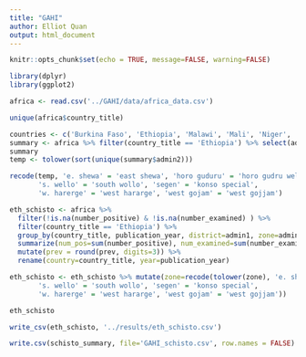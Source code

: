 ```yaml
---
title: "GAHI"
author: Elliot Quan
output: html_document
---
```


```r
knitr::opts_chunk$set(echo = TRUE, message=FALSE, warning=FALSE)
```

```r
library(dplyr)
library(ggplot2)
```


```r
africa <- read.csv('../GAHI/data/africa_data.csv')

unique(africa$country_title)

```

```r
countries <- c('Burkina Faso', 'Ethiopia', 'Malawi', 'Mali', 'Niger', 'Nigeria', 'Tanzania', 'Uganda')
summary <- africa %>% filter(country_title == 'Ethiopia') %>% select(admin0, admin1, admin2)
summary
temp <- tolower(sort(unique(summary$admin2)))
```

```r
recode(temp, 'e. shewa' = 'east shewa', 'horo guduru' = 'horo gudru wellega', 'n. gonder' = 'north gondar', 'n. wello' = 'north wollo', 'north shoa zone' = 'north shewa', 's. gonder' = 'south gondar', 
       's. wello' = 'south wollo', 'segen' = 'konso special', 
       'w. harerge' = 'west hararge', 'west gojam' = 'west gojjam')
```




```r
eth_schisto <- africa %>% 
  filter(!is.na(number_positive) & !is.na(number_examined) ) %>%
  filter(country_title == 'Ethiopia') %>%
  group_by(country_title, publication_year, district=admin1, zone=admin2) %>% 
  summarize(num_pos=sum(number_positive), num_examined=sum(number_examined), prev=num_pos/num_examined) %>%
  mutate(prev = round(prev, digits=3)) %>% 
  rename(country=country_title, year=publication_year)

eth_schisto <- eth_schisto %>% mutate(zone=recode(tolower(zone), 'e. shewa' = 'east shewa', 'horo guduru' = 'horo gudru wellega', 'n. gonder' = 'north gondar', 'n. wello' = 'north wollo', 'north shoa zone' = 'north shewa', 's. gonder' = 'south gondar', 
       's. wello' = 'south wollo', 'segen' = 'konso special', 
       'w. harerge' = 'west hararge', 'west gojam' = 'west gojjam'))

eth_schisto
```


```r
write_csv(eth_schisto, '../results/eth_schisto.csv')
```



```r
write.csv(schisto_summary, file='GAHI_schisto.csv', row.names = FALSE)
```


```r

```




